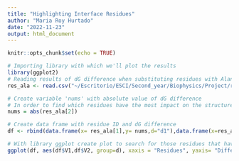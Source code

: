 ```yaml
---
title: "Highlighting Interface Residues"
author: "Maria Roy Hurtado"
date: "2022-11-23"
output: html_document
---
```


```r
knitr::opts_chunk$set(echo = TRUE)
```


```r
# Importing library with which we'll plot the results
library(ggplot2)
# Reading results of dG difference when substituting residues with Alanine
res_ala <- read.csv("~/Escritorio/ESCI/Second_year/Biophysics/Project/res_ala.txt", header=FALSE)

# Create variable 'nums' with absolute value of dG difference
# In order to find which residues have the most impact on the structure, that is, if they stabilize or destabilize, we have made absolute value to see the impact regardless of whether it is good or bad, since the objective is to see who is more essential
nums = abs(res_ala[2])

# Create data frame with residue ID and dG difference
df <- rbind(data.frame(x= res_ala[1],y= nums,d="d1"),data.frame(x=res_ala[1],y=nums,d="d2"))

```

```r
# With library ggplot create plot to search for those residues that have more impact on structure
ggplot(df, aes(df$V1,df$V2, group=d), xaxis = "Residues", yaxis= "Difference on binding energy with mutation (Absolute value)") + geom_line(aes(colour=d))

```


